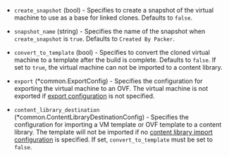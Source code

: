 <!-- Code generated from the comments of the Config struct in builder/vsphere/iso/config.go; DO NOT EDIT MANUALLY -->

- `create_snapshot` (bool) - Specifies to create a snapshot of the virtual machine to use as a base for linked clones.
  Defaults to `false`.

- `snapshot_name` (string) - Specifies the name of the snapshot when `create_snapshot` is `true`.
  Defaults to `Created By Packer`.

- `convert_to_template` (bool) - Specifies to convert the cloned virtual machine to a template after the build is complete.
  Defaults to `false`.
  If set to `true`, the virtual machine can not be imported to a content library.

- `export` (\*common.ExportConfig) - Specifies the configuration for exporting the virtual machine to an OVF.
  The virtual machine is not exported if [export configuration](#export-configuration) is not specified.

- `content_library_destination` (\*common.ContentLibraryDestinationConfig) - Specifies the configuration for importing a VM template or OVF template to a content library.
  The template will not be imported if no [content library import configuration](#content-library-import-configuration) is specified.
  If set, `convert_to_template` must be set to `false`.

<!-- End of code generated from the comments of the Config struct in builder/vsphere/iso/config.go; -->
